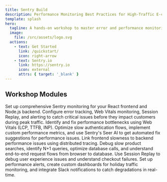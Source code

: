 ```yaml
---
title: Sentry Build
description: Performance Monitoring Best Practices for High-Traffic E-commerce
template: splash
hero:
  tagline: A hands-on workshop to master error and performance monitoring with Sentry. Learn to optimize your React e-commerce app for holiday traffic spikes using Web Vitals, distributed tracing, and Session Replay.
  image:
    file: /src/assets/logo.svg
  actions:
    - text: Get Started
      link: /quickstart/
      icon: right-arrow
    - text: Sentry.io
      link: https://sentry.io
      icon: external
      attrs: { target: '_blank' }
---
```



## Workshop Modules

<CardGrid>
  <Card title="Performance & Error Monitoring Setup" icon="setting">
    Set up comprehensive Sentry monitoring for your React frontend and Node.js
    backend. Configure error tracking, Web Vitals monitoring, Session Replay,
    and alerting to catch critical issues before they impact customers during
    peak traffic.
  </Card>
  <Card title="Optimizing Performance with Web Vitals" icon="rocket">
    Identify and fix performance bottlenecks using Web Vitals (LCP, TTFB, INP).
    Optimize slow authentication flows, implement custom performance metrics,
    and use Sentry's Seer AI to get automated fix suggestions for performance
    issues.
  </Card>
  <Card title="Distributed Tracing & Backend Impact" icon="seti:plan">
    Link frontend slowness to backend performance issues using distributed
    tracing. Debug slow product searches, identify N+1 queries, optimize
    database calls, and understand end-to-end request flows from browser to
    database.
  </Card>
  <Card title="Session Replay & Production Readiness" icon="document">
    Use Session Replay to debug user experience issues and understand checkout
    failures. Set up performance alerts, create custom dashboards for holiday
    traffic monitoring, and integrate Slack notifications to catch degradations
    in real-time.
  </Card>
</CardGrid>
